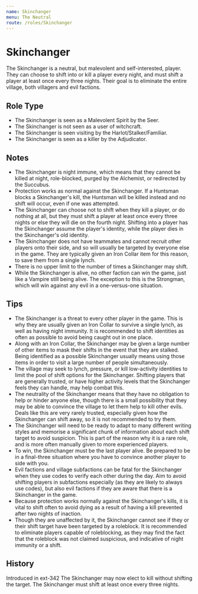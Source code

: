 ```yaml
---
name: Skinchanger
menu: The Neutral
route: /roles/Skinchanger
---
```


# Skinchanger

The Skinchanger is a neutral, but malevolent and self-interested, player. They can choose to shift into or kill a player every night, and must shift a player at least once every three nights. Their goal is to eliminate the entire village, both villagers and evil factions.

## Role Type

- The Skinchanger is seen as a Malevolent Spirit by the Seer.
- The Skinchanger is not seen as a user of witchcraft.
- The Skinchanger is seen visiting by the Harlot/Stalker/Familiar.
- The Skinchanger is seen as a killer by the Adjudicator.

## Notes

- The Skinchanger is night immune, which means that they cannot be killed at night, role-blocked, purged by the Alchemist, or redirected by the Succubus.
- Protection works as normal against the Skinchanger. If a Huntsman blocks a Skinchanger's kill, the Huntsman will be killed instead and no shift will occur, even if one was attempted.
- The Skinchanger can choose not to shift when they kill a player, or do nothing at all, but they must shift a player at least once every three nights or else they will die on the fourth night. Shifting into a player has the Skinchanger assume the player's identity, while the player dies in the Skinchanger's old identity.
- The Skinchanger does not have teammates and cannot recruit other players onto their side, and so will usually be targeted by everyone else in the game. They are typically given an Iron Collar item for this reason, to save them from a single lynch.
- There is no upper limit to the number of times a Skinchanger may shift.
- While the Skinchanger is alive, no other faction can win the game, just like a Vampire still being alive. The exception to this is the Strongman, which will win against any evil in a one-versus-one situation.

## Tips

- The Skinchanger is a threat to every other player in the game. This is why they are usually given an Iron Collar to survive a single lynch, as well as having night immunity. It is recommended to shift identities as often as possible to avoid being caught out in one place.
- Along with an Iron Collar, the Skinchanger may be given a large number of other items to mask their shifts in the event that they are stalked. Being identified as a possible Skinchanger usually means using those items in order to visit a large number of people simultaneously.
- The village may seek to lynch, pressure, or kill low-activity identities to limit the pool of shift options for the Skinchanger. Shifting players that are generally trusted, or have higher activity levels that the Skinchanger feels they can handle, may help combat this.
- The neutrality of the Skinchanger means that they have no obligation to help or hinder anyone else, though there is a small possibility that they may be able to convince the village to let them help to kill other evils. Deals like this are very rarely trusted, especially given how the Skinchanger can shift away, so it is not recommended to try them.
- The Skinchanger will need to be ready to adapt to many different writing styles and memorise a significant chunk of information about each shift target to avoid suspicion. This is part of the reason why it is a rare role, and is more often manually given to more experienced players.
- To win, the Skinchanger must be the last player alive. Be prepared to be in a final-three situation where you have to convince another player to side with you.
- Evil factions and village subfactions can be fatal for the Skinchanger when they use codes to verify each other during the day. Aim to avoid shifting players in subfactions especially (as they are likely to always use codes), but also evil factions if they are aware that there is a Skinchanger in the game.
- Because protection works normally against the Skinchanger's kills, it is vital to shift often to avoid dying as a result of having a kill prevented after two nights of inaction.
- Though they are unaffected by it, the Skinchanger cannot see if they or their shift target have been targeted by a roleblock. It is recommended to eliminate players capable of roleblocking, as they may find the fact that the roleblock was not claimed suspicious, and indicative of night immunity or a shift.

## History

<Timeline lineColor="white">
  <Event interval="2019-09-08">Introduced in ext-342</Event>
  <Event interval="2020-05-10">The Skinchanger may now elect to kill without shifting the target. The Skinchanger must shift at least once every three nights.</Event>
</Timeline>

